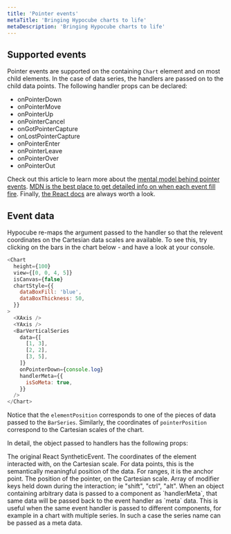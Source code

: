 ```yaml
---
title: 'Pointer events'
metaTitle: 'Bringing Hypocube charts to life'
metaDescription: 'Bringing Hypocube charts to life'
---
```



## Supported events

Pointer events are supported on the containing `Chart` element and on most child elements. In the case of data series, the handlers are passed on to the child data points. The following handler props can be declared:

- onPointerDown
- onPointerMove
- onPointerUp
- onPointerCancel
- onGotPointerCapture
- onLostPointerCapture
- onPointerEnter
- onPointerLeave
- onPointerOver
- onPointerOut

Check out this article to learn more about the [mental model behind pointer events](https://javascript.info/pointer-events). [MDN is the best place to get detailed info on when each event fill fire](https://developer.mozilla.org/en-US/docs/Web/API/Pointer_events). Finally, [the React docs](https://reactjs.org/docs/events.html#pointer-events) are always worth a look.

## Event data

Hypocube re-maps the argument passed to the handler so that the relevent coordinates on the Cartesian data scales are available. To see this, try clicking on the bars in the chart below - and have a look at your console.

```javascript react-live=true
<Chart
  height={100}
  view={[0, 0, 4, 5]}
  isCanvas={false}
  chartStyle={{
    dataBoxFill: 'blue',
    dataBoxThickness: 50,
  }}
>
  <XAxis />
  <YAxis />
  <BarVerticalSeries
    data={[
      [1, 3],
      [2, 2],
      [3, 5],
    ]}
    onPointerDown={console.log}
    handlerMeta={{
      isSoMeta: true,
    }}
  />
</Chart>
```

Notice that the `elementPosition` corresponds to one of the pieces of data passed to the `BarSeries`. Similarly, the coordinates of `pointerPosition` correspond to the Cartesian scales of the chart.

In detail, the object passed to handlers has the following props:

<PropDef name="event" type="SyntheticEvent">
  The original React SyntheticEvent.
</PropDef>
<PropDef name="elementPosition" type="[number, number]">
  The coordinates of the element interacted with, on the Cartesian scale. For
  data points, this is the semantically meaningful position of the data. For
  ranges, it is the anchor point.
</PropDef>
<PropDef name="pointerPosition" type="[number, number]">
  The position of the pointer, on the Cartesian scale.
</PropDef>
<PropDef name="modifiers" type="string[]">
  Array of modifier keys held down during the interaction; ie "shift", "ctrl",
  "alt".
</PropDef>
<PropDef name="meta">
  When an object containing arbitrary data is passed to a component as
  `handlerMeta`, that same data will be passed back to the event handler as
  `meta` data. This is useful when the same event handler is passed to different
  components, for example in a chart with multiple series. In such a case the
  series name can be passed as a meta data.
</PropDef>
